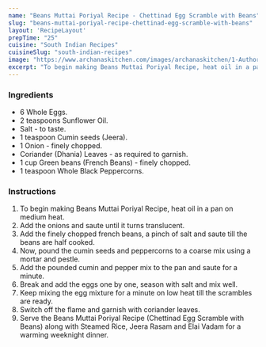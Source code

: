 ---
name: "Beans Muttai Poriyal Recipe - Chettinad Egg Scramble with Beans"
slug: "beans-muttai-poriyal-recipe-chettinad-egg-scramble-with-beans"
layout: 'RecipeLayout'
prepTime: "25"
cuisine: "South Indian Recipes"
cuisineSlug: "south-indian-recipes"
image: "https://www.archanaskitchen.com/images/archanaskitchen/1-Author/nithya.anantham/Beans_Muttai_Poriyal_Recipe_Chettinad_Egg_Scramble_with_Beans.jpg"
excerpt: "To begin making Beans Muttai Poriyal Recipe, heat oil in a pan on medium heat"
---

### Ingredients

- 6 Whole Eggs.
- 2 teaspoons Sunflower Oil.
- Salt - to taste.
- 1 teaspoon Cumin seeds (Jeera).
- 1 Onion - finely chopped.
- Coriander (Dhania) Leaves - as required to garnish.
- 1 cup Green beans (French Beans) - finely chopped.
- 1 teaspoon Whole Black Peppercorns.

### Instructions

1. To begin making Beans Muttai Poriyal Recipe, heat oil in a pan on medium heat.
1. Add the onions and saute until it turns translucent.
1. Add the finely chopped french beans, a pinch of salt and saute till the beans are half cooked.
1. Now, pound the cumin seeds and peppercorns to a coarse mix using a mortar and pestle.
1. Add the pounded cumin and pepper mix to the pan and saute for a minute.
1. Break and add the eggs one by one, season with salt and mix well.
1. Keep mixing the egg mixture for a minute on low heat till the scrambles are ready.
1. Switch off the flame and garnish with coriander leaves.
1. Serve the Beans Muttai Poriyal Recipe (Chettinad Egg Scramble with Beans) along with Steamed Rice, Jeera Rasam and Elai Vadam for a warming weeknight dinner.
